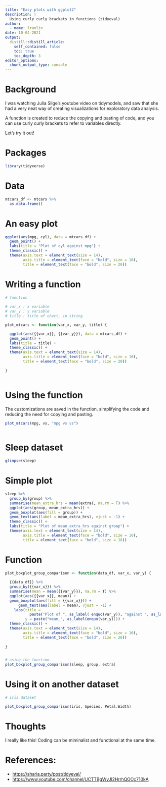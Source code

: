 ```yaml
---
title: "Easy plots with ggplot2"
description: |
  Using curly curly brackets in functions (tidyeval)
author:
  - name: lruolin
date: 10-04-2021
output:
  distill::distill_article:
    self_contained: false
    toc: true
    toc_depth: 3
editor_options: 
  chunk_output_type: console
---
```


# Background

I was watching Julia Silge's youtube video on tidymodels, and saw that she had a very neat way of creating visualizations for exploratory data analysis. 

A function is created to reduce the copying and pasting of code, and you can use curly curly brackets to refer to variables directly.

Let's try it out!

# Packages

```r
library(tidyverse)
```

# Data

```r
mtcars_df <- mtcars %>% 
  as.data.frame()

```

# An easy plot

```r
ggplot(aes(mpg, cyl), data = mtcars_df) +
  geom_point() +
  labs(title = "Plot of cyl against mpg") +
  theme_classic() +
  theme(axis.text = element_text(size = 14),
        axis.title = element_text(face = "bold", size = 16),
        title = element_text(face = "bold", size = 20))

```

# Writing a function

```r
 
# function
 
# var_x : x variable
# var_y : y variable
# title : title of chart, in string

plot_mtcars <- function(var_x, var_y, title) {

  ggplot(aes({{var_x}}, {{var_y}}), data = mtcars_df) +
  geom_point() +
  labs(title = title) +
  theme_classic() +
  theme(axis.text = element_text(size = 14),
        axis.title = element_text(face = "bold", size = 16),
        title = element_text(face = "bold", size = 20))
 
}
 
```

# Using the function

The customizations are saved in the function, simplifying the code and reducing the need for copying and pasting. 

```r

plot_mtcars(mpg, vs, "mpg vs vs")
 
```

# Sleep dataset

```r
glimpse(sleep)

```

# Simple plot

```r
sleep %>% 
  group_by(group) %>% 
  summarise(mean_extra_hrs = mean(extra), na.rm = T) %>% 
  ggplot(aes(group, mean_extra_hrs)) +
  geom_boxplot(aes(fill = group)) +
  geom_text(aes(label = mean_extra_hrs), vjust = -1) +
  theme_classic() +  
  labs(title = "Plot of mean_extra_hrs against group") +
  theme(axis.text = element_text(size = 14),
        axis.title = element_text(face = "bold", size = 16),
        title = element_text(face = "bold", size = 18))
```

# Function

```r

plot_boxplot_group_comparison <- function(data_df, var_x, var_y) {
  
  {{data_df}} %>% 
  group_by({{var_x}}) %>% 
  summarise(mean = mean({{var_y}}), na.rm = T) %>% 
  ggplot(aes({{var_x}}, mean)) +
  geom_boxplot(aes(fill = {{var_x}})) +
      geom_text(aes(label = mean), vjust = -1) +
    labs(title = 
           paste("Plot of ", as_label( enquo(var_y)), "against ", as_label(enquo(var_x))),
         y = paste("mean_", as_label(enquo(var_y)))) +
  theme_classic() +  
  theme(axis.text = element_text(size = 14),
        axis.title = element_text(face = "bold", size = 16),
        title = element_text(face = "bold", size = 20))
  
}


# using the function  
plot_boxplot_group_comparison(sleep, group, extra)

```


# Using it on another dataset

```r

# iris dataset

plot_boxplot_group_comparison(iris, Species, Petal.Width)
```

# Thoughts

I really like this! Coding can be miminalist and functional at the same time.

# References:

- <https://sharla.party/post/tidyeval/>
- <https://www.youtube.com/channel/UCTTBgWyJl2HrrhQOOc710kA>


